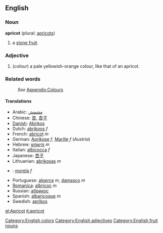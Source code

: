 ==English==
===Noun===
'''apricot''' (plural: [[apricots]])

# a [[stone fruit]].

===Adjective===
[[Category:English colors]]
[[Category:English adjectives]]
#(''colour'') a pale yellowish-orange colour, like that of an apricot.

===Related words===
:''See'' [[Wiktionary_Appendix:Colours|Appendix:Colours]]

====Translations====
*Arabic: [[مشمش]]
*Chinese: [[杏]], [[杏子]]
*[[Danish]]: [[Abrikos]] 
*Dutch: [[abrikoos]] ''f''
*French: [[abricot]] ''m''
*German: [[Aprikose]] ''f'', [[Marille]] ''f'' (''Austria'')
*Hebrew: [[מישמש]] ''m''
*Italian: [[albicocca]] ''f''
*Japanese: [[杏子]]
*Lithuanian: [[abrikosas]] ''m''
*{{pl}}: [[morela]] ''f''
*Portuguese: [[alperce]] ''m'', [[damasco]] ''m''
*[[Romanica]]: [[albricoc]] ''m''
*Russian: [[абрикос]]
*Spanish: [[albaricoque]] ''m''
*Swedish: [[aprikos]]

[[Category:English fruit nouns]]

[[gl:Apricot]]
[[it:apricot]]